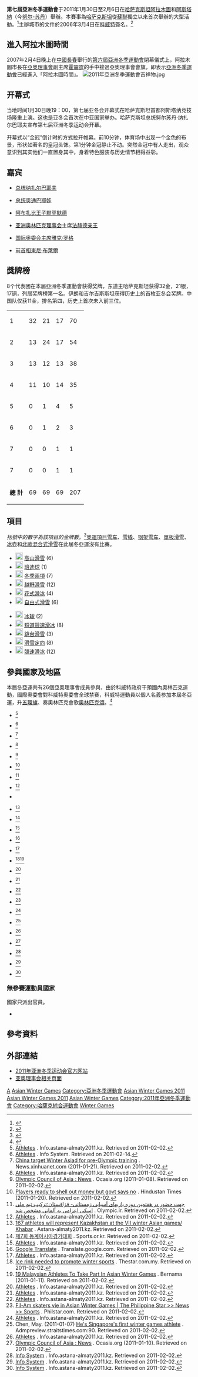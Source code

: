 {{NoteTA|G1=体育|G2=地名}}
{{Infobox_Asiangame 
  |Name                   = 第七届冬季亚洲运动会 
  |Logo                   = 
  |Size = 220
  |Optional caption       = 
  |Host city              = {{KAZ}}[[阿拉木圖|阿拉木圖]]和[[阿斯塔納|阿斯塔納]] 
  |Nations participating  = 26<ref name="astana-almaty1">[http://www.astana-almaty2011.kz/gis/menu/en/News_Center/Asiada2011_in_the_press.aspx Asiada2011 in the press] {{Wayback|url=http://www.astana-almaty2011.kz/gis/menu/en/News_Center/Asiada2011_in_the_press.aspx |date=20110109163459 }}. Astana-almaty2011.kz (2011-01-21). Retrieved on 2011-02-02.</ref>
  |Athletes participating = 843 <ref name="astana-almaty1"/>
  |Events                 = 11大項69小項<ref>{{Cite web |url=http://www.ocasia.org/Game/GameParticular.aspx?GPCode=33 |title=存档副本 |access-date=2010-09-20 |archive-url=https://web.archive.org/web/20120224034820/http://www.ocasia.org/Game/GameParticular.aspx?GPCode=33 |archive-date=2012-02-24 |dead-url=yes }}</ref>
  |Opening ceremony       = 2011年1月30日
  |Closing ceremony       = 2011年2月6日
  |Officially opened by   = [[哈萨克斯坦总统|哈萨克斯坦总统]][[努爾蘇丹·納扎爾巴耶夫|努爾蘇丹·納扎爾巴耶夫]] <ref>{{Cite web |url=http://www.rnw.nl/english/bulletin/asian-winter-games-officially-open |title=Asian Winter Games officially open |accessdate=2014-07-28 |archive-date=2011-07-24 |archive-url=https://web.archive.org/web/20110724170014/http://www.rnw.nl/english/bulletin/asian-winter-games-officially-open |dead-url=yes }}</ref>
  |Athlete's Oath         = 
  |Judge's Oath           =  
  |Torch Lighter          =  7名哈薩克優秀選手
  |Stadium                = [[阿斯塔纳竞技场|阿斯塔纳竞技场]] 
|previous = [[2007年亚洲冬季运动会|2007年长春]]
|next = [[2017年亚洲冬季运动会|2017年札幌]]}}
{{Location map+|Kazakhstan|width=250|float=right|caption=阿拉木图和阿斯塔纳在哈萨克斯坦的位置|places=
{{Location map~|Kazakhstan|lat_deg = 43.25|lon_deg = 76.95|label=[[阿拉木图|阿拉木图]]}}
{{Location map~|Kazakhstan|lat_deg = 51.13|lon_deg = 71.45|label=[[阿斯塔纳|阿斯塔纳]]}}
}}

'''第七屆亞洲冬季運動會'''于2011年1月30日至2月6日在[[哈萨克斯坦|哈萨克斯坦]][[阿拉木圖|阿拉木圖]]和[[阿斯塔納|阿斯塔納]]（今[[努尔-苏丹|努尔-苏丹]]）舉辦。本賽事為[[哈萨克斯坦|哈萨克斯坦]]從[[蘇聯|蘇聯]]獨立以來首次舉辦的大型活動。<ref>{{cite news|title=Sports: Asian Winter Games challenge for Kazakhstan|url=http://www.independent.co.uk/sport/sports-asian-winter-games-challenge-for-kazakhstan-2180507.html|accessdate=2011-01-14|newspaper=The Independent|date=2011-01-10|archive-date=2011-01-20|archive-url=https://web.archive.org/web/20110120174512/http://www.independent.co.uk/sport/sports-asian-winter-games-challenge-for-kazakhstan-2180507.html|dead-url=no}}</ref>主辦城市的文件於2006年3月4日在[[科威特|科威特]]簽名。<ref>{{cite news|title=Almaty is a Rightful Host of 2011 Asian Winter Games|url=http://www.almaty.kz/page.php?page_id=673&lang=2|accessdate=2011-01-14|newspaper=almaty.kz|archive-date=2011-01-19|archive-url=https://web.archive.org/web/20110119165651/http://www.almaty.kz/page.php?page_id=673&lang=2|dead-url=yes}}</ref>

== 進入阿拉木圖時間 ==
2007年2月4日晚上在[[中國|中國]][[長春|長春]]舉行的[[2007年亞洲冬季運動會|第六屆亞洲冬季運動會]]閉幕儀式上，阿拉木圖市長在[[亞奧理事會|亞奧理事會]]副主席[[霍震霆|霍震霆]]的手中接過亞奧理事會會旗，即表示[[亞洲冬季運動會|亞洲冬季運動會]]已經進入「阿拉木圖時間」。
[[File:2011年亞洲冬季運動會吉祥物.jpg|thumb]]
== 开幕式 ==
当地时间1月30日晚19：00，第七届亚冬会开幕式在哈萨克斯坦首都阿斯塔纳竞技场隆重上演。这也是亚冬会首次在中亚国家举办。哈萨克斯坦总统努尔苏丹·纳扎尔巴耶夫宣布第七届亚洲冬季运动会开幕。

开幕式以“金冠”倒计时的方式拉开帷幕。前10分钟，体育场中出现一个金色的布景，形状如著名的皇冠头饰。第1分钟金冠静止不动。突然金冠中有人走出，观众意识到其实他们一直置身其中，身着特色服装与历史情节相得益彰。

== 嘉宾 ==
*{{Flag|KAZ}}[[哈萨克斯坦总统|总统]][[纳扎尔巴耶夫|纳扎尔巴耶夫]]
*{{Flag|KGZ}}[[吉尔吉斯斯坦总统|总统]][[奥通巴耶娃|奥通巴耶娃]]
*{{Flag|UAE}}[[阿布扎比王子|阿布扎比王子]][[默罕默德|默罕默德]]
*<!-- 注释出：[[File:Olympic_Council_of_Asia_Logo.svg|25px]] --><!-- 注释：[[File:Olympic_Council_of_Asia_Logo.svg|25px]] --> [[亚洲奥林匹克理事会|亚洲奥林匹克理事会]]主席[[法赫德|法赫德]][[亲王|亲王]]
*{{Flagicon|IOC}} [[国际奥委会|国际奥委会]][[主席|主席]][[雅克·罗格|雅克·罗格]]
*{{Flag|GBR}}[[英国首相|前首相]][[東尼·布萊爾|東尼·布萊爾]]

== 獎牌榜 ==
8个代表团在本屆亞洲冬季運動會获得奖牌，东道主哈萨克斯坦获得32金，21银，17铜，列居奖牌榜第一名。伊朗和吉尔吉斯斯坦获得历史上的首枚亚冬会奖牌。中国队仅获11金，排名第四，历史上首次未入前三位。

{| {{RankedMedalTable}}
|- style="background:#ccf;"
| 1 ||align=left| {{flagIOC2team|KAZ|2011年亞洲冬季運動會}} || 32 || 21 || 17 || 70
|- 
| 2 ||align=left| {{flagIOC2team|JPN|2011年亞洲冬季運動會}} || 13 || 24 || 17 || 54
|- 
| 3 ||align=left| {{flagIOC2team|KOR|2011年亞洲冬季運動會}} || 13 || 12 || 13 || 38
|-
| 4 ||align=left| {{flagIOC2team|CHN|2011年亞洲冬季運動會}} || 11 || 10 || 14 || 35
|-
| 5 ||align=left| {{flagIOC2team|MGL|2011年亞洲冬季運動會}} || 0 || 1 || 4 || 5
|-
| 6 ||align=left| {{flagIOC2team|IRI|2011年亞洲冬季運動會}} || 0 || 1 || 2 || 3
|-
| 7 ||align=left| {{flagIOC2team|KGZ|2011年亞洲冬季運動會}} || 0 || 0 || 1 || 1
|-
| 7 ||align=left| {{flagIOC2team|PRK|2011年亞洲冬季運動會}} || 0 || 0 || 1 || 1
|- 
!colspan=2|'''總 計'''||69||69||69||207
|}

== 項目 ==
''括號中的數字為該項目的金牌數。''<ref>{{cite web |url=http://www.astana-almaty2011.kz/en/me/asiadago/545--7-2011-.html |title=存档副本 |accessdate=2010-10-17 |deadurl=yes |archiveurl=https://web.archive.org/web/20101120181113/http://www.astana-almaty2011.kz/en/me/asiadago/545--7-2011-.html |archivedate=2010-11-20 }}</ref>[[奧運項目|奧運項目]][[雪车|雪车]]、[[雪橇运动|雪橇]]、[[钢架雪车|钢架雪车]]、[[單板滑雪|單板滑雪]]、[[冰壺|冰壺]]和[[北歐混合式滑雪|北歐混合式滑雪]]在此屆冬亞運沒有比賽。

{{Col-begin}}
{{Col-1-of-2}}
*[[File:Alpine_skiing_pictogram.svg|20px]] [[2011年亞洲冬季運動會高山滑雪比賽|高山滑雪]] (6)
*[[File:Bandy_pictogram.svg|20px]] [[2011年亞洲冬季運動會班迪球比賽|班迪球]] (1)
*[[File:Biathlon_pictogram.svg|20px]] [[2011年亞洲冬季運動會冬季兩項比賽|冬季兩項]] (7)
*[[File:Cross_country_skiing_pictogram.svg|20px]] [[2011年亞洲冬季運動會越野滑雪比賽|越野滑雪]] (12)
*[[File:Figure_skating_pictogram.svg|20px]] [[2011年亞洲冬季運動會花式滑冰比賽|花式滑冰]] (4)
*[[File:Freestyle_skiing_pictogram.svg|20px]] [[2011年亞洲冬季運動會自由式滑雪比賽|自由式滑雪]] (6)
{{Col-2-of-2}}
*[[File:Ice_hockey_pictogram.svg|20px]] [[2011年亞洲冬季運動會冰球比賽|冰球]] (2)
*[[File:Short_track_speed_skating_pictogram.svg|20px]] [[2011年亞洲冬季運動會短道競速滑冰比賽|短道競速滑冰]] (8)
*[[File:Ski_jumping_pictogram.svg|20px]] [[2011年亞洲冬季運動會跳台滑雪比賽|跳台滑雪]] (3)
*[[File:Ski-orienteering_pictogram.svg|20px]] [[2011年亞洲冬季運動會滑雪定向比賽|滑雪定向]] (8)
*[[File:Speed_skating_pictogram.svg|20px]] [[2011年亞洲冬季運動會競速滑冰比賽|競速滑冰]] (12)
{{Col-end}}

== 參與國家及地區 ==
本屆冬亞運共有26個亞奧理事會成員參與，由於科威特政府干預國內奧林匹克運動，國際奧委會對科威特奧委會全球禁赛，科威特運動員以個人名義参加本屆冬亞運，升[[五環旗|五環旗]]、奏奧林匹克會歌[[奥林匹克頌|奥林匹克頌]]。<ref>{{Cite web |url=http://www.altiusdirectory.com/Sports/asian-winter-games-participating-countries.php |title=Participating Nocs |access-date=2014-07-28 |archive-url=https://web.archive.org/web/20140527022934/http://www.altiusdirectory.com/Sports/asian-winter-games-participating-countries.php |archive-date=2014-05-27 |dead-url=yes }}</ref>
{{col-begin}}
{{col-3}}
*{{flagIOC2|AFG|2011年亞洲冬季運動會|1}} <ref>[http://info.astana-almaty2011.kz/en/Participant.mvc/List?isRelay=False&isAnimal=False&lastNameStarts=&sportId=&countryId=AFG Athletes] {{Wayback|url=http://info.astana-almaty2011.kz/en/Participant.mvc/List?isRelay=False&isAnimal=False&lastNameStarts=&sportId=&countryId=AFG |date=20200421131749 }}. Info.astana-almaty2011.kz. Retrieved on 2011-02-02.</ref>
*{{flagIOC2|BRN|2011年亞洲冬季運動會|17}}<ref>[http://info.astana-almaty2011.kz/ru/Participant.mvc/List?isRelay=False&isAnimal=False&lastNameStarts=&sportId=&countryId=BRN Athletes] {{Wayback|url=http://info.astana-almaty2011.kz/ru/Participant.mvc/List?isRelay=False&isAnimal=False&lastNameStarts=&sportId=&countryId=BRN |date=20200421131753 }}. Info System. Retrieved on 2011-02-14.</ref>
*{{flagIOC2|CHN|2011年亞洲冬季運動會|134}}<ref>[http://news.xinhuanet.com/english2010/sports/2011-01/21/c_13701686.htm China target Winter Asiad for pre-Olympic training] {{Wayback|url=http://news.xinhuanet.com/english2010/sports/2011-01/21/c_13701686.htm |date=20160304111919 }}. News.xinhuanet.com (2011-01-21). Retrieved on 2011-02-02.</ref>
*{{flagIOC2|PRK|2011年亞洲冬季運動會|32}}<ref>[http://info.astana-almaty2011.kz/en/Participant.mvc/List?isRelay=False&isAnimal=False&lastNameStarts=&sportId=&competitionId=&countryId=PRK Athletes] {{Wayback|url=http://info.astana-almaty2011.kz/en/Participant.mvc/List?isRelay=False&isAnimal=False&lastNameStarts=&sportId=&competitionId=&countryId=PRK |date=20200421131805 }}. Info.astana-almaty2011.kz. Retrieved on 2011-02-02.</ref>
*{{flagIOC2|HKG|2011年亞洲冬季運動會|3}}<ref>[http://www.ocasia.org/News/IndexNewsRM.aspx?redirect=1616 Olympic Council of Asia : News] {{WebCite|url=https://www.webcitation.org/69ArV3Xsq?url=http://www.ocasia.org/Error.aspx |date=20120715113621 |dateformat=iso }}. Ocasia.org (2011-01-08). Retrieved on 2011-02-02.</ref>
*{{flagIOC2|IND|2011年亞洲冬季運動會|11}}<ref>[http://www.hindustantimes.com/Players-ready-to-shell-out-money-but-govt-says-no/Article1-652734.aspx Players ready to shell out money but govt says no] {{Wayback|url=http://www.hindustantimes.com/Players-ready-to-shell-out-money-but-govt-says-no/Article1-652734.aspx |date=20110204144521 }}. Hindustan Times (2011-01-20). Retrieved on 2011-02-02.</ref>
*{{flagIOC2|IRI|2011年亞洲冬季運動會|10}}<ref>[http://www.olympic.ir/newsdetail-5598-fa.html جهت حضور در هفتمین دوره بازیهای آسیایی زمستانی- قزاقستان؛ترکیب تیم ملی اسکی اعزامی به آلماتی مشخص شد] {{Wayback|url=http://www.olympic.ir/newsdetail-5598-fa.html |date=20110722015229 }}. Olympic.ir. Retrieved on 2011-02-02.</ref>
*{{flagIOC2|JPN|2011年亞洲冬季運動會|102}}<ref>[http://info.astana-almaty2011.kz/en/Participant.mvc/List?isRelay=False&isAnimal=False&lastNameStarts=&sportId=&competitionId=&countryId=JPN Athletes] {{Wayback|url=http://info.astana-almaty2011.kz/en/Participant.mvc/List?isRelay=False&isAnimal=False&lastNameStarts=&sportId=&competitionId=&countryId=JPN |date=20200421131827 }}. Info.astana-almaty2011.kz. Retrieved on 2011-02-02.</ref>
*{{flagIOC2|JOR|2011年亞洲冬季運動會|2}}
{{col-3}}
*{{flagIOC2|KAZ|2011年亞洲冬季運動會|169}}<ref>[http://www.astana-almaty2011.kz/gis/menu/EN/News_Center/article.aspx?id=180 167 athletes will represent Kazakhstan at the VII winter Asian games/ Khabar] {{Wayback|url=http://www.astana-almaty2011.kz/gis/menu/EN/News_Center/article.aspx?id=180 |date=20200612232609 }}. Astana-almaty2011.kz. Retrieved on 2011-02-02.</ref>
*{{flagIOC2|KOR|2011年亞洲冬季運動會|108}}<ref>[http://www.sports.or.kr/intergames/2011_almaty/ 제7회 동계아시아경기대회] {{Wayback|url=http://www.sports.or.kr/intergames/2011_almaty/ |date=20160113212042 }}. Sports.or.kr. Retrieved on 2011-02-02.</ref>
*{{flagIOC2|IOC|2011年亞洲冬季運動會|21}}<ref>[http://info.astana-almaty2011.kz/en/Participant.mvc/List?isRelay=False&isAnimal=False&lastNameStarts=&sportId=&countryId=KUW Athletes] {{Wayback|url=http://info.astana-almaty2011.kz/en/Participant.mvc/List?isRelay=False&isAnimal=False&lastNameStarts=&sportId=&countryId=KUW |date=20200421131839 }}. Info.astana-almaty2011.kz. Retrieved on 2011-02-02.</ref>
*{{flagIOC2|KGZ|2011年亞洲冬季運動會|53}}<ref>[http://translate.google.com/translate?hl=en&sl=ru&tl=en&u=http%3A%2F%2Fwww.sport.kg%2Fcontent%2Fview%2F4047%2F25%2F Google Translate] {{Wayback|url=http://translate.google.com/translate?hl=en&sl=ru&tl=en&u=http%3A%2F%2Fwww.sport.kg%2Fcontent%2Fview%2F4047%2F25%2F |date=20200421131845 }}. Translate.google.com. Retrieved on 2011-02-02.</ref>
*{{flagIOC2|LIB|2011年亞洲冬季運動會|2}}<ref>[http://info.astana-almaty2011.kz/en/Participant.mvc/List?isRelay=False&isAnimal=False&lastNameStarts=&sportId=b0f93c39-5f62-47b9-8506-69ff1174d0b8&competitionId=&countryId=KGZ Athletes] {{Wayback|url=http://info.astana-almaty2011.kz/en/Participant.mvc/List?isRelay=False&isAnimal=False&lastNameStarts=&sportId=b0f93c39-5f62-47b9-8506-69ff1174d0b8&competitionId=&countryId=KGZ |date=20200421131849 }}. Info.astana-almaty2011.kz. Retrieved on 2011-02-02.</ref>
*{{flagIOC2|MAS|2011年亞洲冬季運動會|22}}<ref>[http://thestar.com.my/metro/story.asp?file=/2010/12/17/central/7610101&sec=central&sms_ss=twitter&at_xt=4d0aafb996a6e7c0,0 Ice rink needed to promote winter sports] {{Wayback|url=http://thestar.com.my/metro/story.asp?file=%2F2010%2F12%2F17%2Fcentral%2F7610101&sec=central&sms_ss=twitter&at_xt=4d0aafb996a6e7c0%2C0 |date=20110622090512 }}. Thestar.com.my. Retrieved on 2011-02-02.</ref><ref>[http://www.bernama.com.my/bernama/v5/newssport.php?id=555889 19 Malaysian Athletes To Take Part In Asian Winter Games] {{Wayback|url=http://www.bernama.com.my/bernama/v5/newssport.php?id=555889 |date=20110628182837 }}. Bernama (2011-01-11). Retrieved on 2011-02-02.</ref>
*{{flagIOC2|MGL|2011年亞洲冬季運動會|52}}<ref>[http://info.astana-almaty2011.kz/en/Participant.mvc/List?isRelay=False&isAnimal=False&lastNameStarts=&sportId=&competitionId=&countryId=MGL Athletes] {{Wayback|url=http://info.astana-almaty2011.kz/en/Participant.mvc/List?isRelay=False&isAnimal=False&lastNameStarts=&sportId=&competitionId=&countryId=MGL |date=20200421131904 }}. Info.astana-almaty2011.kz. Retrieved on 2011-02-02.</ref>
*{{flagIOC2|NEP|2011年亞洲冬季運動會|1}}<ref>[http://info.astana-almaty2011.kz/en/Participant.mvc/List?isRelay=False&isAnimal=False&lastNameStarts=&sportId=&countryId=NEP Athletes] {{Wayback|url=http://info.astana-almaty2011.kz/en/Participant.mvc/List?isRelay=False&isAnimal=False&lastNameStarts=&sportId=&countryId=NEP |date=20200613012355 }}. Info.astana-almaty2011.kz. Retrieved on 2011-02-02.</ref>
*{{flagIOC2|PLE|2011年亞洲冬季運動會|2}}<ref>[http://info.astana-almaty2011.kz/en/Participant.mvc/List?isRelay=False&isAnimal=False&lastNameStarts=&sportId=&countryId=PLE Athletes] {{Wayback|url=http://info.astana-almaty2011.kz/en/Participant.mvc/List?isRelay=False&isAnimal=False&lastNameStarts=&sportId=&countryId=PLE |date=20200421131915 }}. Info.astana-almaty2011.kz. Retrieved on 2011-02-02.</ref>
{{col-3}}
*{{flagIOC2|PHI|2011年亞洲冬季運動會|3}}<ref>[http://www.philstar.com/Article.aspx?articleId=645412&publicationSubCategoryId=69 Fil-Am skaters vie in Asian Winter Games | The Philippine Star >> News >> Sports] {{Webarchive|url=https://archive.is/20120910082311/http://www.philstar.com/Article.aspx?articleId=645412&publicationSubCategoryId=69 |date=2012-09-10 }}. Philstar.com. Retrieved on 2011-02-02.</ref>
*{{flagIOC2|QAT|2011年亞洲冬季運動會|4}}<ref>[http://info.astana-almaty2011.kz/en/Participant.mvc/List?isRelay=False&isAnimal=False&lastNameStarts=&sportId=&countryId=QAT Athletes] {{Wayback|url=http://info.astana-almaty2011.kz/en/Participant.mvc/List?isRelay=False&isAnimal=False&lastNameStarts=&sportId=&countryId=QAT |date=20200421131924 }}. Info.astana-almaty2011.kz. Retrieved on 2011-02-02.</ref>
*{{flagIOC2|SIN|2011年亞洲冬季運動會|1}}<ref>Chen, May. (2011-01-07) [http://admpreview.straitstimes.com:90/vgn-ext-templating/v/index.jsp?vgnextoid=e1c0b042acb5d210VgnVCM100000430a0a0aRCRD&vgnextchannel=4e60758920e39010VgnVCM1000000a35010aRCRD He's Singapore's first winter games athlete] {{Webarchive|url=https://archive.is/20120707173744/http://admpreview.straitstimes.com:90/vgn-ext-templating/v/index.jsp?vgnextoid=e1c0b042acb5d210VgnVCM100000430a0a0aRCRD&vgnextchannel=4e60758920e39010VgnVCM1000000a35010aRCRD |date=2012-07-07 }}. Admpreview.straitstimes.com:90. Retrieved on 2011-02-02.</ref>
*{{flagIOC2|TPE|2011年亞洲冬季運動會|32}}<ref>[http://info.astana-almaty2011.kz/en/Participant.mvc/List?isRelay=False&isAnimal=False&lastNameStarts=&sportId=&countryId=TPE Athletes] {{Wayback|url=http://info.astana-almaty2011.kz/en/Participant.mvc/List?isRelay=False&isAnimal=False&lastNameStarts=&sportId=&countryId=TPE |date=20200421131934 }}. Info.astana-almaty2011.kz. Retrieved on 2011-02-02.</ref>
*{{flagIOC2|TJK|2011年亞洲冬季運動會|2}}<ref>[http://www.ocasia.org/News/IndexNewsRM.aspx?redirect=1617 Olympic Council of Asia : News] {{Wayback|url=http://www.ocasia.org/News/IndexNewsRM.aspx?redirect=1617 |date=20110727140602 }}. Ocasia.org (2011-01-10). Retrieved on 2011-02-02.</ref>
*{{flagIOC2|THA|2011年亞洲冬季運動會|25}}<ref>[http://info.astana-almaty2011.kz/en/Participant.mvc/List?isRelay=False&isAnimal=False&lastNameStarts=&sportId=&countryId=THA Info System] {{Wayback|url=http://info.astana-almaty2011.kz/en/Participant.mvc/List?isRelay=False&isAnimal=False&lastNameStarts=&sportId=&countryId=THA |date=20200421131945 }}. Info.astana-almaty2011.kz. Retrieved on 2011-02-02.</ref>
*{{flagIOC2|UAE|2011年亞洲冬季運動會|25}}<ref>[http://info.astana-almaty2011.kz/en/Participant.mvc/List?isRelay=False&isAnimal=False&lastNameStarts=&sportId=&countryId=UAE Info System] {{Wayback|url=http://info.astana-almaty2011.kz/en/Participant.mvc/List?isRelay=False&isAnimal=False&lastNameStarts=&sportId=&countryId=UAE |date=20200421131949 }}. Info.astana-almaty2011.kz. Retrieved on 2011-02-02.</ref>
*{{flagIOC2|UZB|2011年亞洲冬季運動會|8}}<ref>[http://info.astana-almaty2011.kz/en/Participant.mvc/List?isRelay=False&isAnimal=False&lastNameStarts=&sportId=&countryId=UZB Info System] {{Wayback|url=http://info.astana-almaty2011.kz/en/Participant.mvc/List?isRelay=False&isAnimal=False&lastNameStarts=&sportId=&countryId=UZB |date=20200421131954 }}. Info.astana-almaty2011.kz. Retrieved on 2011-02-02.</ref>
{{col-end}}

===無參賽運動員國家===
國家只派出官員。
*{{INA}}

==參考資料==
{{reflist|colwidth=30em}}

== 外部連結 ==
*[https://web.archive.org/web/20101121053206/http://www.astana-almaty2011.kz/en/ 2011年亚洲冬季运动会官方网站]
*[https://web.archive.org/web/20090122124039/http://www.ocasia.org/7AWG.asp 亚奥理事会相关页面]

{{亞洲運動會}}
{{2011年亞洲冬季運動會比賽項目}}

[[Category:2011年綜合運動會|A]]
[[Category:哈薩克主辦的國際體育賽事|Asian Winter Games]]
[[Category:亞洲冬季運動會|Category:亞洲冬季運動會]]
[[Category:阿拉木圖體育|Asian Winter Games 2011]]
[[Category:努尔-苏丹體育|Asian Winter Games 2011]]
[[Category:2011年哈萨克斯坦|Asian Winter Games]]
[[Category:2011年亞洲冬季運動會|Category:2011年亞洲冬季運動會]]
[[Category:哈薩克綜合運動會|Category:哈薩克綜合運動會]]
[[Category:2011年亞洲體育|Winter Games]]